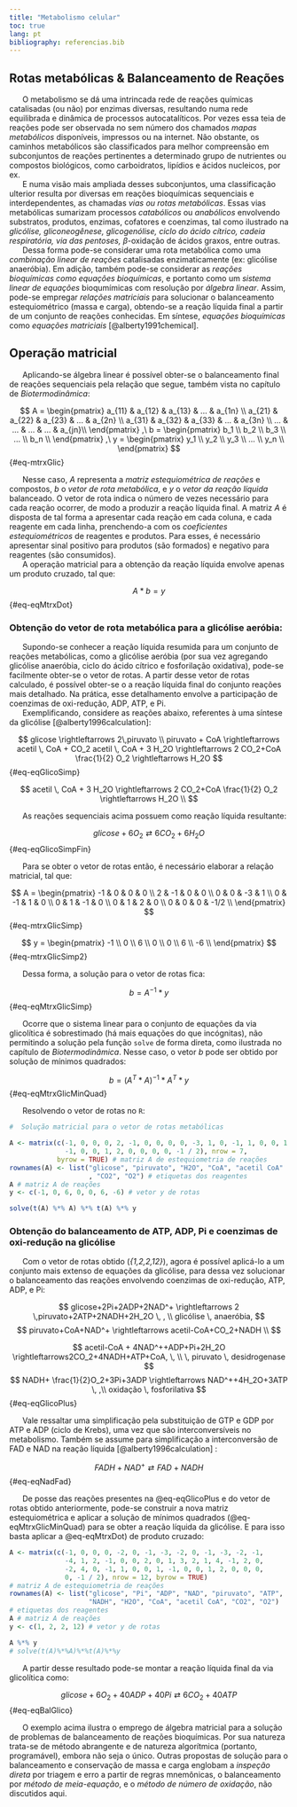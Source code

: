 ```yaml
---
title: "Metabolismo celular"
toc: true
lang: pt
bibliography: referencias.bib
---
```




## Rotas metabólicas & Balanceamento de Reações

<!-- - enzima alostérica -->

<!-- - variação de deltaG, talvez -->

<!-- - análise de dados 2 (estatística de tratamento2) -->

<!-- balanceamento de reações eletroquímicas -->

<!-- equações diferenciais e rede de reações bioquímicas -->

<!-- balanceamento de pilhas metabólicas -->

|       O metabolismo se dá uma intrincada rede de reações químicas catalisadas (ou não) por enzimas diversas, resultando numa rede equilibrada e dinâmica de processos autocatalíticos. Por vezes essa teia de reações pode ser observada no sem número dos chamados *mapas metabólicos* disponíveis, impressos ou na internet. Não obstante, os caminhos metabólicos são classificados para melhor compreensão em subconjuntos de reações pertinentes a determinado grupo de nutrientes ou compostos biológicos, como carboidratos, lipídios e ácidos nucleicos, por ex.
|       E numa visão mais ampliada desses subconjuntos, uma classificação ulterior resulta por diversas em reações bioquímicas sequenciais e interdependentes, as chamadas *vias ou rotas metabólicas*. Essas vias metabólicas sumarizam processos *catabólicos* ou *anabólicos* envolvendo substratos, produtos, enzimas, cofatores e coenzimas, tal como ilustrado na *glicólise, gliconeogênese, glicogenólise, ciclo do ácido cítrico, cadeia respiratória, via das pentoses,* $\beta$-oxidação de ácidos graxos, entre outras.
|       Dessa forma pode-se considerar uma rota metabólica como uma *combinação linear de reações* catalisadas enzimaticamente (ex: glicólise anaeróbia). Em adição, também pode-se considerar as *reações bioquímicas como equações bioquímicas*, e portanto como um *sistema linear de equações* bioqumímicas com resolução por *álgebra linear*. Assim, pode-se empregar *relações matriciais* para solucionar o balanceamento estequiométrico (massa e carga), obtendo-se a reação líquida final a partir de um conjunto de reações conhecidas. Em síntese, *equações bioquímicas* como *equações matriciais* [@alberty1991chemical].

## Operação matricial

|       Aplicando-se álgebra linear é possível obter-se o balanceamento final de reações sequenciais pela relação que segue, também vista no capítulo de *Biotermodinâmica*:

$$
A = 
\begin{pmatrix}
 a_{11} & a_{12} & a_{13} & ... & a_{1n}   \\
 a_{21} & a_{22} & a_{23} & ... & a_{2n}   \\
 a_{31} & a_{32} & a_{33} & ... & a_{3n}   \\
 ... & ... & ... & ... & a_{jn}\\
\end{pmatrix} ,\
b = 
\begin{pmatrix}
 b_1 \\
 b_2 \\
 b_3 \\
 ...  \\
 b_n \\ 
\end{pmatrix} ,\
y = 
\begin{pmatrix}
 y_1 \\
 y_2 \\
 y_3 \\
 ...  \\
 y_n \\ 
\end{pmatrix}
$$ {#eq-mtrxGlic}

|       Nesse caso, *A* representa a *matriz estequiométrica de reações* e compostos, *b* o *vetor de rota metabólica*, e *y* o *vetor da reação líquida* balanceado. O vetor de rota indica o número de vezes necessário para cada reação ocorrer, de modo a produzir a reação líquida final. A matriz *A* é disposta de tal forma a apresentar cada reação em cada coluna, e cada reagente em cada linha, prenchendo-a com os *coeficientes estequiométricos* de reagentes e produtos. Para esses, é necessário apresentar sinal positivo para produtos (são formados) e negativo para reagentes (são consumidos).
|       A operação matricial para a obtenção da reação líquida envolve apenas um produto cruzado, tal que:

$$
A * b = y
$$ {#eq-eqMtrxDot}

### Obtenção do vetor de rota metabólica para a glicólise aeróbia:

|       Supondo-se conhecer a reação líquida resumida para um conjunto de reações metabólicas, como a glicólise aeróbia (por sua vez agregando glicólise anaeróbia, ciclo do ácido cítrico e fosforilação oxidativa), pode-se facilmente obter-se o vetor de rotas. A partir desse vetor de rotas calculado, é possível obter-se o a reação líquida final do conjunto reações mais detalhado. Na prática, esse detalhamento envolve a participação de coenzimas de oxi-redução, ADP, ATP, e Pi.

|       Exemplificando, considere as reações abaixo, referentes à uma síntese da glicólise [@alberty1996calculation]:

$$
glicose \rightleftarrows 2\,piruvato \\
piruvato + CoA \rightleftarrows acetil \, CoA + CO_2 
acetil \, CoA + 3 H_2O 
\rightleftarrows 2 CO_2+CoA 
\frac{1}{2} O_2 \rightleftarrows H_2O
$$ {#eq-eqGlicoSimp}


$$
acetil \, CoA + 3 H_2O 
\rightleftarrows 2 CO_2+CoA 
\frac{1}{2} O_2 \rightleftarrows H_2O \\
$$ 

|       As reações sequenciais acima possuem como reação líquida resultante:

$$
glicose + 6O_2 \rightleftarrows 6 CO_2 + 6 H_2O 
$$ {#eq-eqGlicoSimpFin}

|       Para se obter o vetor de rotas então, é necessário elaborar a relação matricial, tal que:

$$
A = 
\begin{pmatrix}
-1 & 0 & 0 & 0 \\
2 & -1 & 0 & 0 \\
0 & 0 & -3 & 1 \\
0 & -1 & 1 & 0 \\
0 & 1 & -1 & 0 \\
0 & 1 & 2 & 0 \\
0 & 0 & 0 & -1/2 \\
\end{pmatrix}
$$ {#eq-mtrxGlicSimp}

$$
y = 
\begin{pmatrix}
-1 \\
0 \\
6 \\
0 \\
0 \\
6 \\
-6 \\
\end{pmatrix}
$$ {#eq-mtrxGlicSimp2}

|       Dessa forma, a solução para o vetor de rotas fica:

$$
b = A^{-1} * y
$$ {#eq-eqMtrxGlicSimp}

|       Ocorre que o sistema linear para o conjunto de equações da via glicolítica é sobrestimado (há mais equações do que incógnitas), não permitindo a solução pela função `solve` de forma direta, como ilustrada no capítulo de *Biotermodinâmica*. Nesse caso, o vetor *b* pode ser obtido por solução de mínimos quadrados:

$$
b = (A^{T}*A)^{-1}*A^T * y
$$ {#eq-eqMtrxGlicMinQuad}

|       Resolvendo o vetor de rotas no `R`:

```r

#  Solução matricial para o vetor de rotas metabólicas

A <- matrix(c(-1, 0, 0, 0, 2, -1, 0, 0, 0, 0, -3, 1, 0, -1, 1, 0, 0, 1,
              -1, 0, 0, 1, 2, 0, 0, 0, 0, -1 / 2), nrow = 7,
            byrow = TRUE) # matriz A de estequiometria de reações
rownames(A) <- list("glicose", "piruvato", "H2O", "CoA", "acetil CoA"
                    , "CO2", "O2") # etiquetas dos reagentes
A # matriz A de reações
y <- c(-1, 0, 6, 0, 0, 6, -6) # vetor y de rotas

solve(t(A) %*% A) %*% t(A) %*% y
```

### Obtenção do balanceamento de ATP, ADP, Pi e coenzimas de oxi-redução na glicólise

|       Com o vetor de rotas obtido (*{1,2,2,12}*), agora é possível aplicá-lo a um conjunto mais extenso de equações da glicólise, para dessa vez solucionar o balanceamento das reações envolvendo coenzimas de oxi-redução, ATP, ADP, e Pi:

$$
glicose+2Pi+2ADP+2NAD^+ \rightleftarrows 2 \,piruvato+2ATP+2NADH+2H_2O \, , \\
glicólise \, anaeróbia,
$$
$$
piruvato+CoA+NAD^+ \rightleftarrows acetil-CoA+CO_2+NADH \\
$$

$$
acetil-CoA + 4NAD^++ADP+Pi+2H_2O \rightleftarrows2CO_2+4NADH+ATP+CoA, \, 
\\
\, piruvato \, desidrogenase
$$
$$
NADH+ \frac{1}{2}O_2+3Pi+3ADP \rightleftarrows NAD^++4H_2O+3ATP \, ,\\
oxidação \, fosforilativa
$$ {#eq-eqGlicoPlus}




|       Vale ressaltar uma simplificação pela substituição de GTP e GDP por ATP e ADP (ciclo de Krebs), uma vez que são interconversíveis no metabolismo. Também se assume para simplificação a interconversão de FAD e NAD na reação líquida [@alberty1996calculation] :

$$
FADH + NAD^+ \rightleftarrows FAD + NADH
$$ {#eq-eqNadFad}

|       De posse das reações presentes na @eq-eqGlicoPlus e do vetor de rotas obtido anteriormente, pode-se construir a nova matriz estequiométrica e aplicar a solução de mínimos quadrados (@eq-eqMtrxGlicMinQuad) para se obter a reação líquida da glicólise. E para isso basta aplicar a  @eq-eqMtrxDot) de produto cruzado:

```r
A <- matrix(c(-1, 0, 0, 0, -2, 0, -1, -3, -2, 0, -1, -3, -2, -1, 
              -4, 1, 2, -1, 0, 0, 2, 0, 1, 3, 2, 1, 4, -1, 2, 0,
              -2, 4, 0, -1, 1, 0, 0, 1, -1, 0, 0, 1, 2, 0, 0, 0,
              0, -1 / 2), nrow = 12, byrow = TRUE) 
# matriz A de estequiometria de reações
rownames(A) <- list("glicose", "Pi", "ADP", "NAD", "piruvato", "ATP", 
                    "NADH", "H2O", "CoA", "acetil CoA", "CO2", "O2") 
# etiquetas dos reagentes
A # matriz A de reações
y <- c(1, 2, 2, 12) # vetor y de rotas

A %*% y
# solve(t(A)%*%A)%*%t(A)%*%y
```

|       A partir desse resultado pode-se montar a reação líquida final da via glicolítica como:

$$
 glicose + 6O_2 + 40 ADP + 40 Pi \rightleftarrows 6CO_2+ 40ATP
$$ {#eq-eqBalGlico}

|       O exemplo acima ilustra o emprego de álgebra matricial para a solução de problemas de balanceamento de reações bioquímicas. Por sua natureza trata-se de método abrangente e de natureza algorítmica (portanto, programável), embora não seja o único. Outras propostas de solução para o balanceamento e conservação de massa e carga englobam a *inspeção direta* por triagem e erro a partir de regras mnemônicas, o balanceamento por *método de meia-equação*, e o *método de número de oxidação*, não discutidos aqui.
